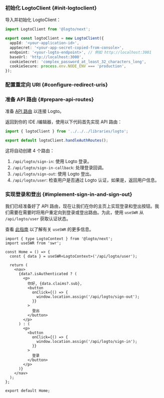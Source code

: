 
### 初始化 LogtoClient \{#init-logtoclient}

导入并初始化 LogtoClient：

```ts title="libraries/logto.ts"
import LogtoClient from '@logto/next';

export const logtoClient = new LogtoClient({
  appId: '<your-application-id>',
  appSecret: '<your-app-secret-copied-from-console>',
  endpoint: '<your-logto-endpoint>', // 例如 http://localhost:3001
  baseUrl: 'http://localhost:3000',
  cookieSecret: 'complex_password_at_least_32_characters_long',
  cookieSecure: process.env.NODE_ENV === 'production',
});
```

### 配置重定向 URI \{#configure-redirect-uris}

<SignInFlowSummary />

<AssumingUrl />

<WebConfigureRedirectUris redirectUri="http://localhost:3000/api/logto/sign-in-callback" />

### 准备 API 路由 \{#prepare-api-routes}

准备 [API 路由](https://nextjs.org/docs/pages/building-your-application/routing/api-routes) 以连接 Logto。

返回到你的 IDE /编辑器，使用以下代码首先实现 API 路由：

```ts title="pages/api/logto/[action].ts"
import { logtoClient } from '../../../libraries/logto';

export default logtoClient.handleAuthRoutes();
```

这将自动创建 4 个路由：

1. `/api/logto/sign-in`: 使用 Logto 登录。
2. `/api/logto/sign-in-callback`: 处理登录回调。
3. `/api/logto/sign-out`: 使用 Logto 登出。
4. `/api/logto/user`: 检查用户是否通过 Logto 认证，如果是，返回用户信息。

### 实现登录和登出 \{#implement-sign-in-and-sign-out}

我们已经准备好了 API 路由，现在让我们在你的主页上实现登录和登出按钮。我们需要在需要时将用户重定向到登录或登出路由。为此，使用 `useSWR` 从 `/api/logto/user` 获取认证状态。

查看 [此指南](https://swr.vercel.app/docs/getting-started) 以了解有关 `useSWR` 的更多信息。

```tsx title="/pages/index.tsx"
import { type LogtoContext } from '@logto/next';
import useSWR from 'swr';

const Home = () => {
  const { data } = useSWR<LogtoContext>('/api/logto/user');

  return (
    <nav>
      {data?.isAuthenticated ? (
        <p>
          你好, {data.claims?.sub},
          <button
            onClick={() => {
              window.location.assign('/api/logto/sign-out');
            }}
          >
            登出
          </button>
        </p>
      ) : (
        <p>
          <button
            onClick={() => {
              window.location.assign('/api/logto/sign-in');
            }}
          >
            登录
          </button>
        </p>
      )}
    </nav>
  );
};

export default Home;
```

<Checkpoint />

